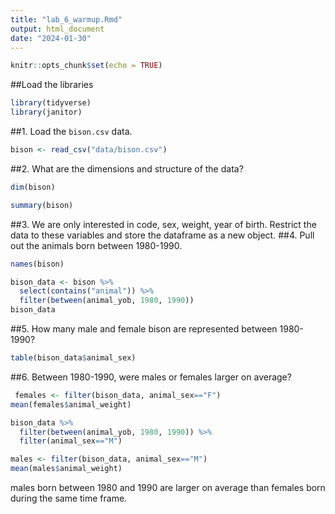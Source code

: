 ```yaml
---
title: "lab_6_warmup.Rmd"
output: html_document
date: "2024-01-30"
---
```


```r
knitr::opts_chunk$set(echo = TRUE)
```

##Load the libraries
```r
library(tidyverse)
library(janitor)
```

##1. Load the `bison.csv` data.
```r
bison <- read_csv("data/bison.csv")
```
##2. What are the dimensions and structure of the data?
```r
dim(bison)
```

```r
summary(bison)
```
##3. We are only interested in code, sex, weight, year of birth. Restrict the data to these variables and store the dataframe as a new object.
##4. Pull out the animals born between 1980-1990.
```r
names(bison)
```

```r
bison_data <- bison %>% 
  select(contains("animal")) %>% 
  filter(between(animal_yob, 1980, 1990))
bison_data
```

##5. How many male and female bison are represented between 1980-1990?
```r
table(bison_data$animal_sex)
```

##6. Between 1980-1990, were males or females larger on average?
```r
 females <- filter(bison_data, animal_sex=="F")
mean(females$animal_weight)
```

```r
bison_data %>% 
  filter(between(animal_yob, 1980, 1990)) %>% 
  filter(animal_sex=="M")
```

```r
males <- filter(bison_data, animal_sex=="M")
mean(males$animal_weight)
```

males born between 1980 and 1990 are larger on average than females born during the same time frame.
